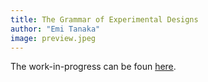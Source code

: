 ```yaml
---
title: The Grammar of Experimental Designs
author: "Emi Tanaka"
image: preview.jpeg
---
```


The work-in-progress can be foun [here](https://emitanaka.org/edibble-book).
